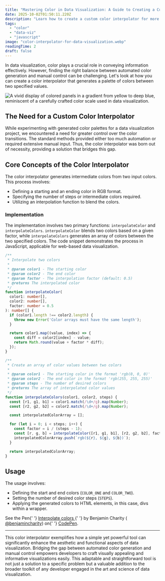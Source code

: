 ```yaml
---
title: "Mastering Color in Data Visualization: A Guide to Creating a Custom Color Interpolator"
date: 2025-10-02T01:50:11.220Z
description: "Learn how to create a custom color interpolator for more control and precision in your visualizations. Ideal for developers and data scientists seeking to en..."
tags:
  - "color"
  - "data-viz"
  - "javascript"
image: "color-interpolator-for-data-visualization.webp"
readingTime: 2
draft: false
---
```








In data visualization, color plays a crucial role in conveying information
effectively. However, finding the right balance between automated color
generation and manual control can be challenging. Let's look at how you can
create a color interpolator that generates a palette of colors between two
specified values.

![A vivid display of colored panels in a gradient from yellow to deep blue, reminiscent of a carefully crafted color scale used in data visualization.](color-interpolator-for-data-visualization.webp)

## The Need for a Custom Color Interpolator

While experimenting with generated color palettes for a data visualization
project, we encountered a need for greater control over the color transitions.
The standard methods provided either too much automation or required extensive
manual input. Thus, the color interpolator was born out of necessity, providing
a solution that bridges this gap.

## Core Concepts of the Color Interpolator

The color interpolator generates intermediate colors from two input colors. This
process involves:

- Defining a starting and an ending color in RGB format.
- Specifying the number of steps or intermediate colors required.
- Utilizing an interpolation function to blend the colors.

### Implementation

The implementation involves two primary functions: `interpolateColor` and
`interpolateColors`. `interpolateColor` blends two colors based on a given
factor, while `interpolateColors` generates an array of colors between the two
specified colors. The code snippet demonstrates the process in JavaScript,
applicable for web-based data visualization.

```typescript
/**
 * Interpolate two colors
 *
 * @param color1 - The starting color
 * @param color2 - The end color
 * @param factor - The interpolation factor (default: 0.5)
 * @returns The interpolated color
 */
function interpolateColor(
  color1: number[],
  color2: number[],
  factor: number = 0.5
): number[] {
  if (color1.length !== color2.length) {
    throw new Error('Color arrays must have the same length');
  }

  return color1.map((value, index) => {
    const diff = color2[index] - value;
    return Math.round(value + factor * diff);
  });
}

/**
 * Create an array of color values between two colors
 *
 * @param color1 - The starting color in the format 'rgb(0, 0, 0)'
 * @param color2 - The end color in the format 'rgb(255, 255, 255)'
 * @param steps - The number of desired colors
 * @returns The array of interpolated color values
 */
function interpolateColors(color1, color2, steps) {
  const [r1, g1, b1] = color1.match(/\d+/g).map(Number);
  const [r2, g2, b2] = color2.match(/\d+/g).map(Number);

  const interpolatedColorArray = [];

  for (let i = 0; i < steps; i++) {
    const factor = i / (steps - 1);
    const [r, g, b] = interpolateColor([r1, g1, b1], [r2, g2, b2], factor);
    interpolatedColorArray.push(`rgb(${r}, ${g}, ${b})`);
  }

  return interpolatedColorArray;
}
```

## Usage

The usage involves:

- Defining the start and end colors (`COLOR_ONE` and `COLOR_TWO`).
- Setting the number of desired color steps (`STEPS`).
- Applying the generated colors to HTML elements, in this case, divs within a
  wrapper.

<p
  className="codepen"
  data-height="300"
  data-default-tab="js,result"
  data-slug-hash="rvMYMX"
  data-user="benjamincharity"
  style={{height: '300px', boxSizing: 'border-box', display: 'flex', alignItems: 'center', justifyContent: 'center', border: '2px solid', margin: '1em 0', padding: '1em'}}
>
  <span>
    See the Pen{' '}
    <a href="https://codepen.io/benjamincharity/pen/rvMYMX">
      Interpolate colors
    </a>{' '}
    by Benjamin Charity (
    <a href="https://codepen.io/benjamincharity">@benjamincharity</a>) on{' '}
    <a href="https://codepen.io">CodePen</a>.
  </span>
</p>

---

This color interpolator exemplifies how a simple yet powerful tool can
significantly enhance the aesthetic and functional aspects of data
visualization. Bridging the gap between automated color generation and manual
control empowers developers to craft visually appealing and informative
visualizations easily. This adaptable and straightforward tool is not just a
solution to a specific problem but a valuable addition to the broader toolkit of
any developer engaged in the art and science of data visualization.
